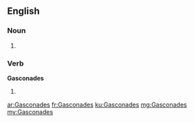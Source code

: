 ==English==

===Noun===
{{head|en}}

# {{plural of|Gasconade}}

===Verb===
'''Gasconades'''

# {{en-third-person singular of|Gasconade}}

[[ar:Gasconades]]
[[fr:Gasconades]]
[[ku:Gasconades]]
[[mg:Gasconades]]
[[my:Gasconades]]
